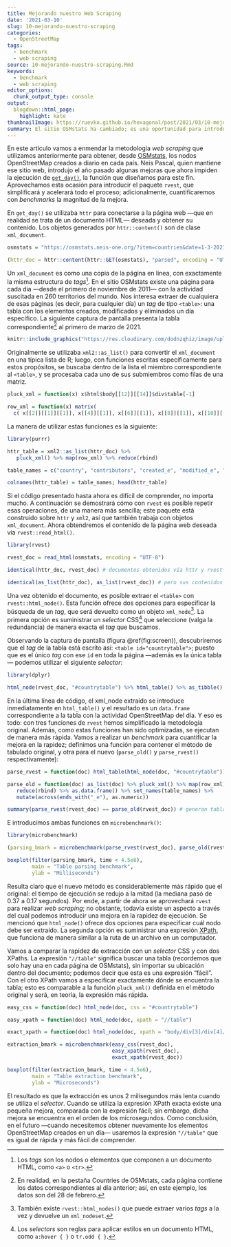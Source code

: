 ```yaml
---
title: Mejorando nuestro Web Scraping
date: '2021-03-10'
slug: 10-mejorando-nuestro-scraping
categories:
  - OpenStreetMap
tags:
  - benchmark
  - web scraping
source: 10-mejorando-nuestro-scraping.Rmd
keywords:
  - benchmark
  - web scraping
editor_options:
  chunk_output_type: console
output:
  blogdown::html_page:
    highlight: kate
thumbnailImage: https://ruevko.github.io/hexagonal/post/2021/03/10-mejorando-nuestro-scraping_files/figure-html/parsing-bmark-1.png
summary: El sitio OSMstats ha cambiado; es una oportunidad para introducir `rvest` y así obtener datos OpenStreetMap de una manera más sencilla.
---
```


En este artículo vamos a enmendar la metodología *web scraping* que utilizamos
anteriormente para obtener, desde [OSMstats](https://osmstats.neis-one.org), los
nodos OpenStreetMap creados a diario en cada país. Neis Pascal, quien mantiene ese
sitio web, introdujo el año pasado algunas mejoras que ahora impiden la ejecución de
[`get_day()`](https://ruevko.github.io/hexagonal/post/2020/01/07-estimando-nodos-openstreetmap-pais/#cb1-1),
la función que diseñamos para este fin. Aprovechamos esta ocasión para introducir
el paquete `rvest`, que simplificará y acelerará todo el proceso; adicionalmente,
cuantificaremos con *benchmarks* la magnitud de la mejora.

En `get_day()` se utilizaba `httr` para conectarse a la página web ---que en realidad
se trata de un documento HTML--- deseada y obtener su contenido. Los objetos generados
por `httr::content()` son de clase `xml_document`.

```r
osmstats = "https://osmstats.neis-one.org/?item=countries&date=1-3-2021"

(httr_doc = httr::content(httr::GET(osmstats), "parsed", encoding = "UTF-8"))
```

Un `xml_document` es como una copia de la página en linea, con exactamente la misma
estructura de *tags*^[Los *tags* son los nodos o elementos que componen a un documento
HTML, como `<a>` o `<tr>`.]. En el sitio OSMstats existe una página para cada día ---desde
el primero de noviembre de 2011--- con la actividad suscitada en 260 territorios del mundo.
Nos interesa extraer de cualquiera de esas páginas (es decir, para cualquier día) un *tag*
de tipo `<table>`: una tabla con los elementos creados, modificados y eliminados un día
específico. La siguiente captura de pantalla presenta la tabla correspondiente^[En realidad,
en la pestaña Countries de OSMstats, cada página contiene los datos correspondientes al día
anterior; así, en este ejemplo, los datos son del 28 de febrero.] al primero de marzo de 2021.

```r
knitr::include_graphics("https://res.cloudinary.com/dodnzqhiz/image/upload/v1615391078/2021post/dpn3dfjlsdgeycxixttu.png")
```

Originalmente se utilizaba `xml2::as_list()` para convertir el `xml_document` en una
típica lista de R; luego, con funciones escritas específicamente para estos propósitos,
se buscaba dentro de la lista el miembro correspondiente al `<table>`, y se procesaba
cada uno de sus submiembros como filas de una matriz.

```r
pluck_xml = function(x) x$html$body[[12]][[14]]$div$table[-1]

row_xml = function(x) matrix(
  c( x[[2]][[1]][[1]], x[[4]][[1]], x[[6]][[1]], x[[8]][[1]], x[[10]][[1]] ), 1)
```

La manera de utilizar estas funciones es la siguiente:

```r
library(purrr)

httr_table = xml2::as_list(httr_doc) %>%
   pluck_xml() %>% map(row_xml) %>% reduce(rbind)

table_names = c("country", "contributors", "created_e", "modified_e", "deleted_e")

colnames(httr_table) = table_names; head(httr_table)
```

Si el código presentado hasta ahora es difícil de comprender, no importa mucho. A
continuación se demostrará cómo con `rvest` es posible repetir esas operaciones, de
una manera más sencilla; este paquete está construido sobre `httr` y `xml2`, así que
también trabaja con objetos `xml_document`. Ahora obtendremos el contenido de la página
web deseada vía `rvest::read_html()`.

```r
library(rvest)

rvest_doc = read_html(osmstats, encoding = "UTF-8")

identical(httr_doc, rvest_doc) # documentos obtenidos vía httr y rvest parecen diferentes

identical(as_list(httr_doc), as_list(rvest_doc)) # pero sus contenidos son iguales
```

Una vez obtenido el documento, es posible extraer el `<table>` con `rvest::html_node()`.
Esta función ofrece dos opciones para especificar la búsqueda de un *tag*, que será
devuelto como un objeto `xml_node`^[También existe `rvest::html_nodes()` que puede
extraer varios *tags* a la vez y devuelve un `xml_nodeset`.]. La primera opción es
suministrar un *selector* CSS^[Los *selectors* son reglas para aplicar estilos en
un documento HTML, como `a:hover { }` o `tr.odd { }`.] que seleccione (valga la
redundancia) de manera exacta el *tag* que buscamos.

Observando la captura de pantalla (figura \@ref(fig:screen)), descubriremos que el *tag* de la
tabla está escrito así: `<table id="countrytable">`; puesto que es el único *tag* con ese `id`
en toda la página ---además es la única tabla--- podemos utilizar el siguiente *selector*:

```r
library(dplyr)

html_node(rvest_doc, "#countrytable") %>% html_table() %>% as_tibble()
```

En la última línea de código, el xml_node extraído se introduce inmediatamente
en `html_table()` y el resultado es un `data.frame` correspondiente a la tabla con la
actividad OpenStreetMap del día. Y eso es todo: con tres funciones de `rvest` hemos
simplificado la metodología original. Además, como estas funciones han sido optimizadas,
se ejecutan de manera más rápida. Vamos a realizar un *benchmark* para cuantificar la
mejora en la rapidez; definimos una función para contener el método de tabulado original,
y otra para el nuevo (`parse_old()` y `parse_rvest()` respectivamente):

```r
parse_rvest = function(doc) html_table(html_node(doc, "#countrytable"))[-1]

parse_old = function(doc) as_list(doc) %>% pluck_xml() %>% map(row_xml) %>%
   reduce(rbind) %>% as.data.frame() %>% set_names(table_names) %>%
   mutate(across(ends_with("_e"), as.numeric))

summary(parse_rvest(rvest_doc) == parse_old(rvest_doc)) # generan tablas iguales
```

E introducimos ambas funciones en `microbenchmark()`:

```r
library(microbenchmark)

(parsing_bmark = microbenchmark(parse_rvest(rvest_doc), parse_old(rvest_doc)))

boxplot(filter(parsing_bmark, time < 4.5e8),
        main = "Table parsing benchmark",
        ylab = "Milliseconds")
```

Resulta claro que el nuevo método es considerablemente más rápido que el original: el
tiempo de ejecución se redujo a la mitad (la mediana pasó de 0.37 a 0.17 segundos).
Por ende, a partir de ahora se aprovechará `rvest` para realizar *web scraping*; no
obstante, todavía existe un aspecto a través del cual podemos introducir una mejora
en la rapidez de ejecución. Se mencionó que `html_node()` ofrece dos opciones para
especificar cuál nodo debe ser extraído. La segunda opción es suministrar una
expresión [XPath](https://www.w3schools.com/xml/xpath_intro.asp), que funciona
de manera similar a la ruta de un archivo en un computador.

Vamos a comparar la rapidez de extracción con un *selector* CSS y con dos XPaths. La
expresión `"//table"` significa buscar una tabla (recordemos que solo hay una en cada
página de OSMstats), sin importar su ubicación dentro del documento; podemos decir que
esta es una expresión “fácil”. Con el otro XPath vamos a especificar exactamente dónde
se encuentra la tabla; esto es comparable a la función `pluck_xml()` definida en el
método original y será, en teoría, la expresión más rápida.

```r
easy_css = function(doc) html_node(doc, css = "#countrytable")

easy_xpath = function(doc) html_node(doc, xpath = "//table")

exact_xpath = function(doc) html_node(doc, xpath = "body/div[3]/div[4]/div/table")

extraction_bmark = microbenchmark(easy_css(rvest_doc),
                                  easy_xpath(rvest_doc),
                                  exact_xpath(rvest_doc))

boxplot(filter(extraction_bmark, time < 4.5e6),
        main = "Table extraction benchmark",
        ylab = "Microseconds")
```

El resultado es que la extracción es unos 2 milisegundos más lenta cuando se utiliza
el *selector*. Cuando se utiliza la expresión XPath exacta existe una pequeña mejora,
comparada con la expresión fácil; sin embargo, dicha mejora se encuentra en el orden
de los microsegundos. Como conclusión, en el futuro ---cuando necesitemos obtener
nuevamente los elementos OpenStreetMap creados en un día--- usaremos la
expresión `"//table"` que es igual de rápida y más fácil de comprender.
